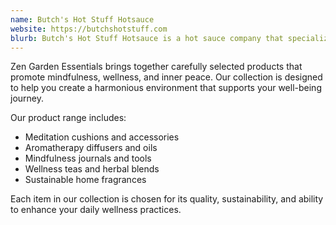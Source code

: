 ```yaml
---
name: Butch's Hot Stuff Hotsauce
website: https://butchshotstuff.com
blurb: Butch's Hot Stuff Hotsauce is a hot sauce company that specializes in hot sauces.
---
```


Zen Garden Essentials brings together carefully selected products that promote mindfulness, wellness, and inner peace. Our collection is designed to help you create a harmonious environment that supports your well-being journey.

Our product range includes:
- Meditation cushions and accessories
- Aromatherapy diffusers and oils
- Mindfulness journals and tools
- Wellness teas and herbal blends
- Sustainable home fragrances

Each item in our collection is chosen for its quality, sustainability, and ability to enhance your daily wellness practices. 